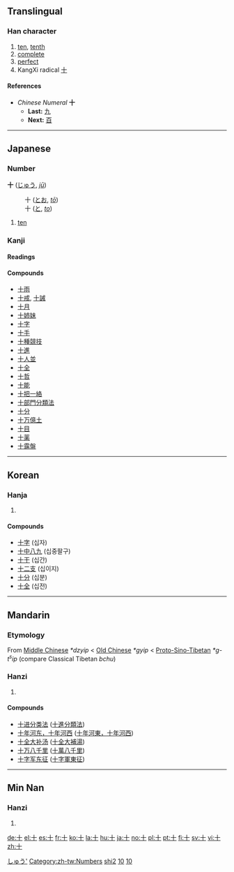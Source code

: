 {{see|拾}}<!-- may be replaced by zh-forms -->

==Translingual==
{{Han stroke|[[Image:十-order.gif]]}}
===Han character===
{{Han char|rn=24|rad=十|as=00|sn=2|four=4000<sub>0</sub>|canj=十 (J)}}
# [[ten]], [[tenth]]
# [[complete]]
# [[perfect]]
# KangXi radical [[Index:Chinese radical/十|十]]
====References====
{{Han ref|kx=0155.170|dkj=02695|dj=0348.060|hdz=10058.090|uh=5341|ud=21313|bh=A451|bd=42065}}

*''Chinese Numeral'' '''十'''
**'''Last:''' [[九]]
**'''Next:''' [[百]]
----

==Japanese==
[[Category:1000 Japanese basic words|しゅう']]
===Number===
'''十''' ([[じゅう]], ''[[jū]]'')
:十 ([[とお]], ''[[tō]]'')
:十 ([[と]], ''[[to]]'')
# [[ten]]

===Kanji===
{{ja-kanji|grade=1|rs=十00}}
====Readings====
{{ja-readings|on=[[じゅう]] (''[[jū]]'')|kun=[[とお]] (''[[tō]]''), [[と]] (''[[to]]''), [[とたび]] (''[[totabi]]'')}}
====Compounds====
*[[十雨]]
*[[十戒]], [[十誡]]
*[[十月]]
*[[十姉妹]]
*[[十字]]
*[[十手]]
*[[十種競技]]
*[[十進]]
*[[十人並]]
*[[十全]]
*[[十哲]]
*[[十能]]
*[[十把一絡]]
*[[十部門分類法]]
*[[十分]]
*[[十万億土]]
*[[十目]]
*[[十薬]]
*[[十露盤]]
----
==Korean==
===Hanja===
{{ko-hanja|hangeul=십|eumhun=열|rv=sip|mr=sip}}
# {{defn|Korean}}

====Compounds====
* [[十字]] (십자) 
* [[十中八九]] (십중팔구)
* [[十干]] (십간)
* [[十二支]] (십이지)
* [[十分]] (십분)
* [[十全]] (십전)

[[Category:zh-tw:Numbers]]
[[Category:zh-cn:Numbers|shi2]]
[[Category:Japanese numbers|10]]

[[Category:Korean numbers|10]]
----

==Mandarin==
=== Etymology ===
From [[Middle Chinese]] ''*dzyip'' < [[Old Chinese]] ''*gyip'' < [[Proto-Sino-Tibetan]] ''*g-t<sup>s</sup>ip'' (compare Classical Tibetan ''bchu'')

===Hanzi===
{{cmn-hanzi|pin=[[shí]] (shi2)|wg=shih<sup>2</sup>}}
# {{defn|Mandarin}}

====Compounds====
{{top2}}
*[[十进分类法]] ([[十進分類法]])
*[[十年河东，十年河西]] ([[十年河東，十年河西]])
*[[十全大补汤]] ([[十全大補湯]])
*[[十万八千里]] ([[十萬八千里]])
*[[十字军东征]] ([[十字軍東征]])
{{mid2}}
{{bottom}}
----
==Min Nan==
===Hanzi===
{{nan-hanzi|poj=cha̍p (chap<sup>8</sup>)}}
# {{defn|Min Nan}}

[[de:十]]
[[el:十]]
[[es:十]]
[[fr:十]]
[[ko:十]]
[[la:十]]
[[hu:十]]
[[ja:十]]
[[no:十]]
[[pl:十]]
[[pt:十]]
[[fi:十]]
[[sv:十]]
[[vi:十]]
[[zh:十]]